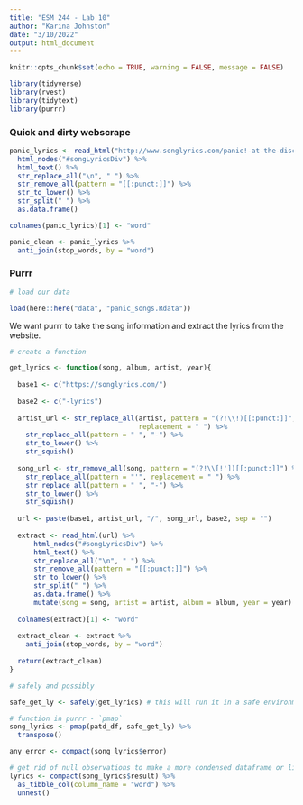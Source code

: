 ```yaml
---
title: "ESM 244 - Lab 10"
author: "Karina Johnston"
date: "3/10/2022"
output: html_document
---
```


```r
knitr::opts_chunk$set(echo = TRUE, warning = FALSE, message = FALSE)

library(tidyverse)
library(rvest)
library(tidytext)
library(purrr)

```

### Quick and dirty webscrape

```r
panic_lyrics <- read_html("http://www.songlyrics.com/panic!-at-the-disco/i-write-sins-not-tragedies-lyrics/") %>% 
  html_nodes("#songLyricsDiv") %>% 
  html_text() %>% 
  str_replace_all("\n", " ") %>% 
  str_remove_all(pattern = "[[:punct:]]") %>% 
  str_to_lower() %>% 
  str_split(" ") %>% 
  as.data.frame()

colnames(panic_lyrics)[1] <- "word"

panic_clean <- panic_lyrics %>% 
  anti_join(stop_words, by = "word")

```

### Purrr

```r
# load our data

load(here::here("data", "panic_songs.Rdata"))

```

We want purrr to take the song information and extract the lyrics from the website.

```r
# create a function

get_lyrics <- function(song, album, artist, year){
  
  base1 <- c("https://songlyrics.com/")
  
  base2 <- c("-lyrics")
  
  artist_url <- str_replace_all(artist, pattern = "(?!\\!)[[:punct:]]",
                                replacement = " ") %>% 
    str_replace_all(pattern = " ", "-") %>% 
    str_to_lower() %>% 
    str_squish()
  
  song_url <- str_remove_all(song, pattern = "(?!\\[!'])[[:punct:]]") %>% 
    str_replace_all(pattern = "'", replacement = " ") %>% 
    str_replace_all(pattern = " ", "-") %>% 
    str_to_lower() %>% 
    str_squish()
  
  url <- paste(base1, artist_url, "/", song_url, base2, sep = "")
  
  extract <- read_html(url) %>% 
      html_nodes("#songLyricsDiv") %>% 
      html_text() %>% 
      str_replace_all("\n", " ") %>% 
      str_remove_all(pattern = "[[:punct:]]") %>% 
      str_to_lower() %>% 
      str_split(" ") %>% 
      as.data.frame() %>% 
      mutate(song = song, artist = artist, album = album, year = year)
    
  colnames(extract)[1] <- "word"
  
  extract_clean <- extract %>% 
    anti_join(stop_words, by = "word")
  
  return(extract_clean)
}

```


```r
# safely and possibly

safe_get_ly <- safely(get_lyrics) # this will run it in a safe environment

# function in purrr - `pmap`
song_lyrics <- pmap(patd_df, safe_get_ly) %>% 
  transpose()

any_error <- compact(song_lyrics$error)

# get rid of null observations to make a more condensed dataframe or list
lyrics <- compact(song_lyrics$result) %>% 
  as_tibble_col(column_name = "word") %>% 
  unnest()

```


